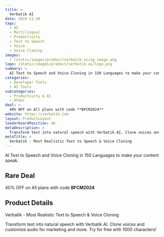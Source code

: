 ```yaml
---
title: >
  Verbatik AI
date: 2024-11-28
tags:
  - AI
  - Multilingual
  - Productivity
  - Text to Speech
  - Voice
  - Voice Cloning
images:
  - /static/images/product/verbatik-ai/og-image.png
logo: /static/images/product/verbatik-ai/logo.png
summary: >
  AI Text to Speech and Voice Cloning in 150 Languages to make your content speak.
categories:
  - Developer Tools
  - AI Tools
subcategories:
  - Productivity & AI
  - Other
deal: >
  40% OFF on All plans with code **BFCM2024**
website: https://verbatik.com
layout: ProductLayout
leaderboardPosition: 46
metaDescription: >
  Transform text into natural speech with Verbatik AI. Clone voices and customize audio for marketing and more. Try for free with 1000 characters!
metaTitle: >
  Verbatik - Most Realistic Text to Speech & Voice Cloning
---
```

AI Text to Speech and Voice Cloning in 150 Languages to make your content speak.

## Rare Deal

40% OFF on All plans with code **BFCM2024**

## Product Details

Verbatik - Most Realistic Text to Speech & Voice Cloning

Transform text into natural speech with Verbatik AI. Clone voices and customize audio for marketing and more. Try for free with 1000 characters!

